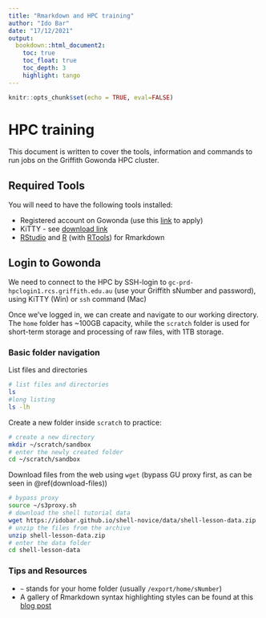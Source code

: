 ```yaml
---
title: "Rmarkdown and HPC training"
author: "Ido Bar"
date: "17/12/2021"
output: 
  bookdown::html_document2:
    toc: true
    toc_float: true
    toc_depth: 3
    highlight: tango
---
```


```r
knitr::opts_chunk$set(echo = TRUE, eval=FALSE)
```

# HPC training
This document is written to cover the tools, information and commands to run jobs on the Griffith Gowonda HPC cluster.

## Required Tools
You will need to have the following tools installed:

* Registered account on Gowonda (use this [link](https://conf-ers.griffith.edu.au/display/GHCD/Gowonda+HPC) to apply)
* KiTTY - see [download link](https://www.fosshub.com/KiTTY.html) 
* [RStudio](https://www.rstudio.com/products/rstudio/download/#download) and [R](https://cran.r-project.org/bin/windows/base/) (with [RTools](https://cran.r-project.org/bin/windows/Rtools/rtools40.html)) for Rmarkdown

## Login to Gowonda
We need to connect to the HPC by SSH-login to `gc-prd-hpclogin1.rcs.griffith.edu.au` (use your Griffith sNumber and password), using KiTTY (Win) or `ssh` command (Mac)

Once we've logged in, we can create and navigate to our working directory. The `home` folder has ~100GB capacity, while the `scratch` folder is used for short-term storage and processing of raw files, with 1TB storage.

### Basic folder navigation
List files and directories
```bash
# list files and directories
ls
#long listing
ls -lh
```

Create a new folder inside `scratch` to practice:
```bash
# create a new directory
mkdir ~/scratch/sandbox
# enter the newly created folder
cd ~/scratch/sandbox 
```

Download files from the web using `wget` (bypass GU proxy first, as can be seen in \@ref(download-files))

```bash
# bypass proxy
source ~/s3proxy.sh
# download the shell tutorial data 
wget https://idobar.github.io/shell-novice/data/shell-lesson-data.zip
# unzip the files from the archive
unzip shell-lesson-data.zip
# enter the data folder
cd shell-lesson-data
```


### Tips and Resources
* `~` stands for your home folder (usually `/export/home/sNumber`)
* A gallery of Rmarkdown syntax highlighting styles can be found at this [blog post](https://www.garrickadenbuie.com/blog/pandoc-syntax-highlighting-examples/) 


